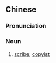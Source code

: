 {{also|抄写员}}
==Chinese==
{{zh-forms|s=抄写员|type=21}}

===Pronunciation===
{{zh-pron
|m=chāoxiěyuán
|cat=n
}}

===Noun===
{{zh-noun}}

# [[scribe]]; [[copyist]]